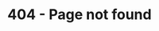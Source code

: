 ---
title: 404 - Page not found
tableOfContents: false
editUrl: false
lastUpdated: false
pagefind: false
hero:
  title: "404 - Page not found"
  tagline: The page you requested could not be found. How did you get here?
  actions:
    - text: To Landing Page
      link: /
      icon: right-arrow
      variant: primary
---